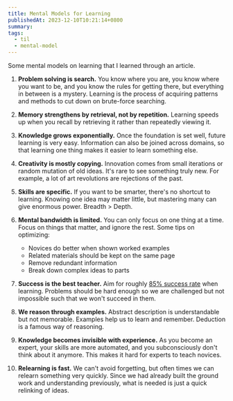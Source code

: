 ```yaml
---
title: Mental Models for Learning
publishedAt: 2023-12-10T10:21:14+0800
summary:
tags:
  - til
  - mental-model
---
```


Some mental models on learning that I learned through an article.

1. **Problem solving is search.**
   You know where you are, you know where you want to be, and you know the rules for getting there, but everything in between is a mystery. Learning is the process of acquiring patterns and methods to cut down on brute-force searching.

2. **Memory strengthens by retrieval, not by repetition.**
   Learning speeds up when you recall by retrieving it rather than repeatedly viewing it.

3. **Knowledge grows exponentially.**
   Once the foundation is set well, future learning is very easy. Information can also be joined across domains, so that learning one thing makes it easier to learn something else.

4. **Creativity is mostly copying.**
   Innovation comes from small iterations or random mutation of old ideas. It's rare to see something truly new. For example, a lot of art revolutions are rejections of the past.

5. **Skills are specific.**
   If you want to be smarter, there's no shortcut to learning. Knowing one idea may matter little, but mastering many can give enormous power. Breadth > Depth.

6. **Mental bandwidth is limited.**
   You can only focus on one thing at a time. Focus on things that matter, and ignore the rest. Some tips on optimizing:

   - Novices do better when shown worked examples
   - Related materials should be kept on the same page
   - Remove redundant information
   - Break down complex ideas to parts

7. **Success is the best teacher.**
   Aim for roughly [85% success rate](https://www.scotthyoung.com/blog/2022/07/05/85-percent-rule/) when learning. Problems should be hard enough so we are challenged but not impossible such that we won't succeed in them.

8. **We reason through examples.**
   Abstract description is understandable but not memorable. Examples help us to learn and remember. Deduction is a famous way of reasoning.

9. **Knowledge becomes invisible with experience.**
   As you become an expert, your skills are more automated, and you subconsciously don't think about it anymore. This makes it hard for experts to teach novices.

10. **Relearning is fast.**
    We can't avoid forgetting, but often times we can relearn something very quickly. Since we had already built the ground work and understanding previously, what is needed is just a quick relinking of ideas.
